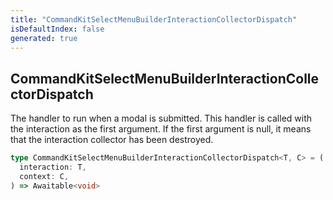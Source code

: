 ```yaml
---
title: "CommandKitSelectMenuBuilderInteractionCollectorDispatch"
isDefaultIndex: false
generated: true
---
```



<!-- This file was generated from the CommandKit source. Do not modify. Instead, re-run the "docgen" script -->


## CommandKitSelectMenuBuilderInteractionCollectorDispatch

<GenerationInfo sourceFile="packages/commandkit/src/components/v1/select-menu/common.ts" sourceLine="27" packageName="commandkit" />

The handler to run when a modal is submitted. This handler is called with the interaction as the first argument.
If the first argument is null, it means that the interaction collector has been destroyed.

```ts title="Signature"
type CommandKitSelectMenuBuilderInteractionCollectorDispatch<T, C> = (
  interaction: T,
  context: C,
) => Awaitable<void>
```
